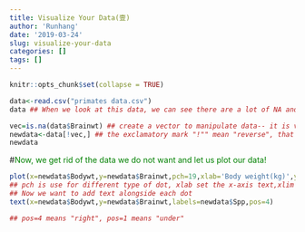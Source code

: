 ```yaml
---
title: Visualize Your Data(壹)
author: 'Runhang'
date: '2019-03-24'
slug: visualize-your-data
categories: []
tags: []
---
```

```r
knitr::opts_chunk$set(collapse = TRUE)
```

```r
data<-read.csv("primates data.csv")
data ## When we look at this data, we can see there are a lot of NA and we want to get rid of them

vec=is.na(data$Brainwt) ## create a vector to manipulate data-- it is very useful
newdata<-data[!vec,] ## the exclamatory mark "!"" mean "reverse", that means we do not want rows that contain NA. 
newdata 
```

#<font color="green">Now, we get rid of the data we do not want and let us plot our data!</font>
```r
plot(x=newdata$Bodywt,y=newdata$Brainwt,pch=19,xlab='Body weight(kg)',ylab='Brain weight(kg)',xlim=c(0,250))
## pch is use for different type of dot, xlab set the x-axis text,xlim set the x-axis length
## Now we want to add text alongside each dot 
text(x=newdata$Bodywt,y=newdata$Brainwt,labels=newdata$Spp,pos=4)

## pos=4 means "right", pos=1 means "under"
```